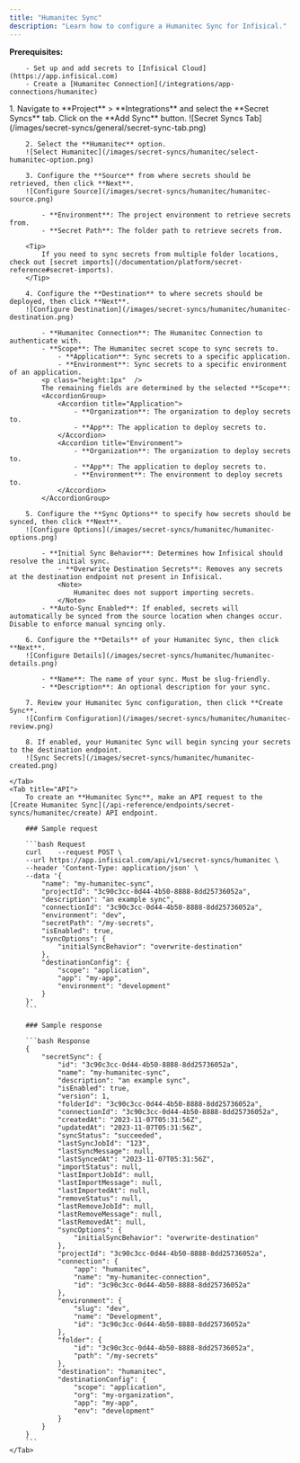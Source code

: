 ```yaml
---
title: "Humanitec Sync"
description: "Learn how to configure a Humanitec Sync for Infisical."
---
```


**Prerequisites:**

        - Set up and add secrets to [Infisical Cloud](https://app.infisical.com)
        - Create a [Humanitec Connection](/integrations/app-connections/humanitec)

<Tabs>
    <Tab title="Infisical UI">
        1. Navigate to **Project** > **Integrations** and select the **Secret Syncs** tab. Click on the **Add Sync** button.
        ![Secret Syncs Tab](/images/secret-syncs/general/secret-sync-tab.png)

        2. Select the **Humanitec** option.
        ![Select Humanitec](/images/secret-syncs/humanitec/select-humanitec-option.png)

        3. Configure the **Source** from where secrets should be retrieved, then click **Next**.
        ![Configure Source](/images/secret-syncs/humanitec/humanitec-source.png)

            - **Environment**: The project environment to retrieve secrets from.
            - **Secret Path**: The folder path to retrieve secrets from.

        <Tip>
            If you need to sync secrets from multiple folder locations, check out [secret imports](/documentation/platform/secret-reference#secret-imports).
        </Tip>

        4. Configure the **Destination** to where secrets should be deployed, then click **Next**.
        ![Configure Destination](/images/secret-syncs/humanitec/humanitec-destination.png)

            - **Humanitec Connection**: The Humanitec Connection to authenticate with.
            - **Scope**: The Humanitec secret scope to sync secrets to.
                - **Application**: Sync secrets to a specific application.
                - **Environment**: Sync secrets to a specific environment of an application.
            <p class="height:1px"  />
            The remaining fields are determined by the selected **Scope**:
            <AccordionGroup>
                <Accordion title="Application">
                    - **Organization**: The organization to deploy secrets to.
                    - **App**: The application to deploy secrets to.
                </Accordion>
                <Accordion title="Environment">
                    - **Organization**: The organization to deploy secrets to.
                    - **App**: The application to deploy secrets to.
                    - **Environment**: The environment to deploy secrets to.
                </Accordion>
            </AccordionGroup>

        5. Configure the **Sync Options** to specify how secrets should be synced, then click **Next**.
        ![Configure Options](/images/secret-syncs/humanitec/humanitec-options.png)

            - **Initial Sync Behavior**: Determines how Infisical should resolve the initial sync.
                - **Overwrite Destination Secrets**: Removes any secrets at the destination endpoint not present in Infisical.
                <Note>
                    Humanitec does not support importing secrets.
                </Note>
            - **Auto-Sync Enabled**: If enabled, secrets will automatically be synced from the source location when changes occur. Disable to enforce manual syncing only.

        6. Configure the **Details** of your Humanitec Sync, then click **Next**.
        ![Configure Details](/images/secret-syncs/humanitec/humanitec-details.png)

            - **Name**: The name of your sync. Must be slug-friendly.
            - **Description**: An optional description for your sync.

        7. Review your Humanitec Sync configuration, then click **Create Sync**.
        ![Confirm Configuration](/images/secret-syncs/humanitec/humanitec-review.png)

        8. If enabled, your Humanitec Sync will begin syncing your secrets to the destination endpoint.
        ![Sync Secrets](/images/secret-syncs/humanitec/humanitec-created.png)

    </Tab>
    <Tab title="API">
        To create an **Humanitec Sync**, make an API request to the [Create Humanitec Sync](/api-reference/endpoints/secret-syncs/humanitec/create) API endpoint.

        ### Sample request

        ```bash Request
        curl    --request POST \
        --url https://app.infisical.com/api/v1/secret-syncs/humanitec \
        --header 'Content-Type: application/json' \
        --data '{
            "name": "my-humanitec-sync",
            "projectId": "3c90c3cc-0d44-4b50-8888-8dd25736052a",
            "description": "an example sync",
            "connectionId": "3c90c3cc-0d44-4b50-8888-8dd25736052a",
            "environment": "dev",
            "secretPath": "/my-secrets",
            "isEnabled": true,
            "syncOptions": {
                "initialSyncBehavior": "overwrite-destination"
            },
            "destinationConfig": {
                "scope": "application",
                "app": "my-app",
                "environment": "development"
            }
        }'
        ```

        ### Sample response

        ```bash Response
        {
            "secretSync": {
                "id": "3c90c3cc-0d44-4b50-8888-8dd25736052a",
                "name": "my-humanitec-sync",
                "description": "an example sync",
                "isEnabled": true,
                "version": 1,
                "folderId": "3c90c3cc-0d44-4b50-8888-8dd25736052a",
                "connectionId": "3c90c3cc-0d44-4b50-8888-8dd25736052a",
                "createdAt": "2023-11-07T05:31:56Z",
                "updatedAt": "2023-11-07T05:31:56Z",
                "syncStatus": "succeeded",
                "lastSyncJobId": "123",
                "lastSyncMessage": null,
                "lastSyncedAt": "2023-11-07T05:31:56Z",
                "importStatus": null,
                "lastImportJobId": null,
                "lastImportMessage": null,
                "lastImportedAt": null,
                "removeStatus": null,
                "lastRemoveJobId": null,
                "lastRemoveMessage": null,
                "lastRemovedAt": null,
                "syncOptions": {
                    "initialSyncBehavior": "overwrite-destination"
                },
                "projectId": "3c90c3cc-0d44-4b50-8888-8dd25736052a",
                "connection": {
                    "app": "humanitec",
                    "name": "my-humanitec-connection",
                    "id": "3c90c3cc-0d44-4b50-8888-8dd25736052a"
                },
                "environment": {
                    "slug": "dev",
                    "name": "Development",
                    "id": "3c90c3cc-0d44-4b50-8888-8dd25736052a"
                },
                "folder": {
                    "id": "3c90c3cc-0d44-4b50-8888-8dd25736052a",
                    "path": "/my-secrets"
                },
                "destination": "humanitec",
                "destinationConfig": {
                    "scope": "application",
                    "org": "my-organization",
                    "app": "my-app",
                    "env": "development"
                }
            }
        }
        ```
    </Tab>
</Tabs>
